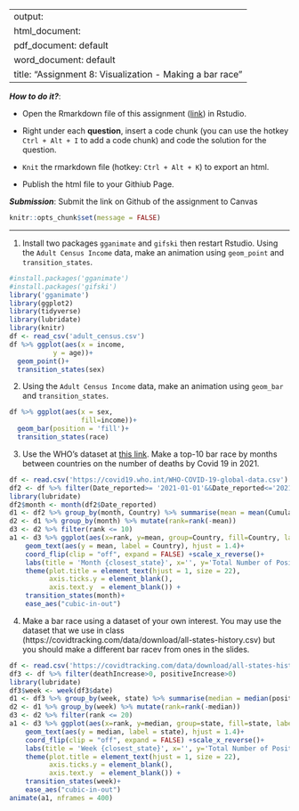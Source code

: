 
---
output: 
  html_document:
  pdf_document: default
  word_document: default
title: "Assignment 8: Visualization - Making a bar race"
---

***How to do it?***: 

- Open the Rmarkdown file of this assignment ([link](assignment8.Rmd)) in Rstudio. 

- Right under each **question**, insert  a code chunk (you can use the hotkey `Ctrl + Alt + I` to add a code chunk) and code the solution for the question. 

- `Knit` the rmarkdown file (hotkey: `Ctrl + Alt + K`) to export an html.  

-  Publish the html file to your Githiub Page. 

***Submission***: Submit the link on Github of the assignment to Canvas

```r
knitr::opts_chunk$set(message = FALSE)
```


-------

1. Install two packages `gganimate` and `gifski` then restart Rstudio. Using the `Adult Census Income` data, make an animation using `geom_point` and `transition_states`.
```r
#install.packages('gganimate')
#install.packages('gifski')
library('gganimate')
library(ggplot2)
library(tidyverse)
library(lubridate)
library(knitr)
df <- read_csv('adult_census.csv')
df %>% ggplot(aes(x = income,
           y = age))+
  geom_point()+
  transition_states(sex)


```

2. Using the `Adult Census Income` data, make an animation using `geom_bar` and `transition_states`.
```r
df %>% ggplot(aes(x = sex,
                  fill=income))+
  geom_bar(position = 'fill')+
  transition_states(race)
```

3. Use the WHO's dataset at [this link](https://covid19.who.int/WHO-COVID-19-global-data.csv). Make a top-10 bar race by months between countries on the number of deaths by Covid 19 in 2021.
```r
df <- read.csv('https://covid19.who.int/WHO-COVID-19-global-data.csv')
df2 <- df %>% filter(Date_reported>= '2021-01-01'&&Date_reported<='2021-12-31')
library(lubridate)
df2$month <- month(df2$Date_reported)
d1 <- df2 %>% group_by(month, Country) %>% summarise(mean = mean(Cumulative_deaths))
d2 <- d1 %>% group_by(month) %>% mutate(rank=rank(-mean)) 
d3 <- d2 %>% filter(rank <= 10)
a1 <- d3 %>% ggplot(aes(x=rank, y=mean, group=Country, fill=Country, label=Country)) + geom_col()+
    geom_text(aes(y = mean, label = Country), hjust = 1.4)+ 
    coord_flip(clip = "off", expand = FALSE) +scale_x_reverse()+
    labs(title = 'Month {closest_state}', x='', y='Total Number of Positive Deaths', fill='Country')+
    theme(plot.title = element_text(hjust = 1, size = 22),
          axis.ticks.y = element_blank(),
          axis.text.y  = element_blank()) + 
    transition_states(month)+
    ease_aes("cubic-in-out")

```

4. Make a bar race using a dataset of your own interest. You may use the dataset that we use in class (https://covidtracking.com/data/download/all-states-history.csv) but you should make a different bar racev from ones in the slides. 
```r
df <- read.csv('https://covidtracking.com/data/download/all-states-history.csv')
df3 <- df %>% filter(deathIncrease>0, positiveIncrease>0)
library(lubridate)
df3$week <- week(df3$date)
d1 <- df3 %>% group_by(week, state) %>% summarise(median = median(positive))
d2 <- d1 %>% group_by(week) %>% mutate(rank=rank(-median)) 
d3 <- d2 %>% filter(rank <= 20)
a1 <- d3 %>% ggplot(aes(x=rank, y=median, group=state, fill=state, label=state)) + geom_col()+
    geom_text(aes(y = median, label = state), hjust = 1.4)+ 
    coord_flip(clip = "off", expand = FALSE) +scale_x_reverse()+
    labs(title = 'Week {closest_state}', x='', y='Total Number of Positive Caeses', fill='state')+
    theme(plot.title = element_text(hjust = 1, size = 22),
          axis.ticks.y = element_blank(),
          axis.text.y  = element_blank()) + 
    transition_states(week)+
    ease_aes("cubic-in-out")
animate(a1, nframes = 400)
```


